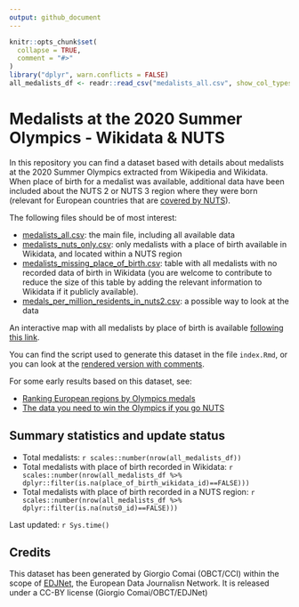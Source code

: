 ```yaml
---
output: github_document
---
```


<!-- README.md is generated from README.Rmd. Please edit that file -->

```r
knitr::opts_chunk$set(
  collapse = TRUE,
  comment = "#>"
)
library("dplyr", warn.conflicts = FALSE)
all_medalists_df <- readr::read_csv("medalists_all.csv", show_col_types = FALSE)
```

# Medalists at the 2020 Summer Olympics - Wikidata & NUTS

<!-- badges: start -->
<!-- badges: end -->


In this repository you can find a dataset based with details about medalists at the 2020 Summer Olympics extracted from Wikipedia and Wikidata. When place of birth for a medalist was available, additional data have been included about the NUTS 2 or NUTS 3 region where they were born (relevant for European countries that are [covered by NUTS](https://ec.europa.eu/eurostat/web/nuts/nuts-maps)).

The following files should be of most interest:

- [medalists_all.csv](medalists_all.csv): the main file, including all available data
- [medalists_nuts_only.csv](medalists_nuts_only.csv): only medalists with a place of birth available in Wikidata, and located within a NUTS region
- [medalists_missing_place_of_birth.csv](medalists_missing_place_of_birth.csv): table with all medalists with no recorded data of birth in Wikidata (you are welcome to contribute to reduce the size of this table by adding the relevant information to Wikidata if it publicly available). 
- [medals_per_million_residents_in_nuts2.csv](medals_per_million_residents_in_nuts2.csv): a possible way to look at the data

An interactive map with all medalists by place of birth is available [following this link](https://edjnet.github.io/olympics2020nuts/medalists_map.html).

You can find the script used to generate this dataset in the file `index.Rmd`, or you can look at the [rendered version with comments](https://edjnet.github.io/olympics2020nuts/).

For some early results based on this dataset, see:

- [Ranking European regions by Olympics medals](https://www.europeandatajournalism.eu/eng/News/Data-news/Ranking-European-regions-by-Olympics-medals)
- [The data you need to win the Olympics if you go NUTS](https://medium.com/european-data-journalism-network/the-data-you-need-to-win-the-olympics-if-you-go-nuts-6d03b9df34e6)

## Summary statistics and update status

- Total medalists: `r scales::number(nrow(all_medalists_df))`
- Total medalists with place of birth recorded in Wikidata: `r scales::number(nrow(all_medalists_df %>% dplyr::filter(is.na(place_of_birth_wikidata_id)==FALSE)))`
- Total medalists with place of birth recorded in a NUTS region: `r scales::number(nrow(all_medalists_df %>% dplyr::filter(is.na(nuts0_id)==FALSE)))`

Last updated: `r Sys.time()`


## Credits

This dataset has been generated by Giorgio Comai (OBCT/CCI) within the scope of [EDJNet](europeandatajournalism.eu/), the European Data Journalisn Network. It is released under a CC-BY license (Giorgio Comai/OBCT/EDJNet)